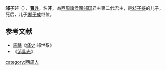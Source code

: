 '''邾子非'''（{{bd|？||？||catIdx=C}}），[[曹姓|'''曹'''姓]]，名'''非'''，為[[西周|西周]][[諸侯國|諸侯國]][[邾国|邾国]]君主第二代君主，是[[邾子挾|邾子挾]]的儿子，死后，儿子[[邾子成|邾子成]]继位。

==参考文献==
*[[馬驌|馬驌]]《[[绎史|绎史]]·邾世系》
*《[[邹县志|邹县志]]》

{{start box}}
{{s-before|[[邾子挾|邾子挾]]}}
{{s-title|[[西周|西周]][[邾国|邾国]]君主|}}
{{s-after|[[邾子成|邾子成]]}}
{{end box}}
{{邾國君主}}

[[category:西周人|category:西周人]]